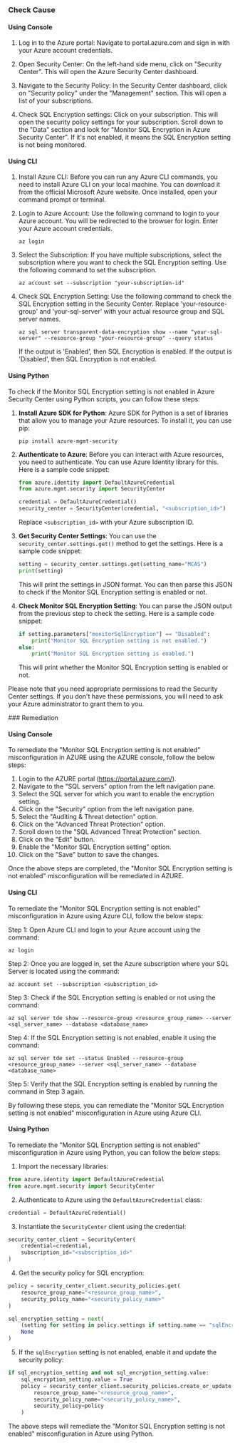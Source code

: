 

<Tabs><Tab title='Cause'>
### Check Cause

#### Using Console

1. Log in to the Azure portal: Navigate to portal.azure.com and sign in with your Azure account credentials.

2. Open Security Center: On the left-hand side menu, click on "Security Center". This will open the Azure Security Center dashboard.

3. Navigate to the Security Policy: In the Security Center dashboard, click on "Security policy" under the "Management" section. This will open a list of your subscriptions.

4. Check SQL Encryption settings: Click on your subscription. This will open the security policy settings for your subscription. Scroll down to the "Data" section and look for "Monitor SQL Encryption in Azure Security Center". If it's not enabled, it means the SQL Encryption setting is not being monitored.

#### Using CLI

1. Install Azure CLI: Before you can run any Azure CLI commands, you need to install Azure CLI on your local machine. You can download it from the official Microsoft Azure website. Once installed, open your command prompt or terminal.

2. Login to Azure Account: Use the following command to login to your Azure account. You will be redirected to the browser for login. Enter your Azure account credentials.
   ```
   az login
   ```
3. Select the Subscription: If you have multiple subscriptions, select the subscription where you want to check the SQL Encryption setting. Use the following command to set the subscription.
   ```
   az account set --subscription "your-subscription-id"
   ```
4. Check SQL Encryption Setting: Use the following command to check the SQL Encryption setting in the Security Center. Replace 'your-resource-group' and 'your-sql-server' with your actual resource group and SQL server names.
   ```
   az sql server transparent-data-encryption show --name "your-sql-server" --resource-group "your-resource-group" --query status
   ```
   If the output is 'Enabled', then SQL Encryption is enabled. If the output is 'Disabled', then SQL Encryption is not enabled.

#### Using Python

To check if the Monitor SQL Encryption setting is not enabled in Azure Security Center using Python scripts, you can follow these steps:

1. **Install Azure SDK for Python**: Azure SDK for Python is a set of libraries that allow you to manage your Azure resources. To install it, you can use pip:
   ```
   pip install azure-mgmt-security
   ```
2. **Authenticate to Azure**: Before you can interact with Azure resources, you need to authenticate. You can use Azure Identity library for this. Here is a sample code snippet:
   ```python
   from azure.identity import DefaultAzureCredential
   from azure.mgmt.security import SecurityCenter

   credential = DefaultAzureCredential()
   security_center = SecurityCenter(credential, "<subscription_id>")
   ```
   Replace `<subscription_id>` with your Azure subscription ID.

3. **Get Security Center Settings**: You can use the `security_center.settings.get()` method to get the settings. Here is a sample code snippet:
   ```python
   setting = security_center.settings.get(setting_name="MCAS")
   print(setting)
   ```
   This will print the settings in JSON format. You can then parse this JSON to check if the Monitor SQL Encryption setting is enabled or not.

4. **Check Monitor SQL Encryption Setting**: You can parse the JSON output from the previous step to check the setting. Here is a sample code snippet:
   ```python
   if setting.parameters["monitorSqlEncryption"] == "Disabled":
       print("Monitor SQL Encryption setting is not enabled.")
   else:
       print("Monitor SQL Encryption setting is enabled.")
   ```
   This will print whether the Monitor SQL Encryption setting is enabled or not.

Please note that you need appropriate permissions to read the Security Center settings. If you don't have these permissions, you will need to ask your Azure administrator to grant them to you.

</Tab>

<Tab title='Remediation'>
### Remediation

#### Using Console

To remediate the "Monitor SQL Encryption setting is not enabled" misconfiguration in AZURE using the AZURE console, follow the below steps:

1. Login to the AZURE portal (https://portal.azure.com/).
2. Navigate to the "SQL servers" option from the left navigation pane.
3. Select the SQL server for which you want to enable the encryption setting.
4. Click on the "Security" option from the left navigation pane.
5. Select the "Auditing & Threat detection" option.
6. Click on the "Advanced Threat Protection" option.
7. Scroll down to the "SQL Advanced Threat Protection" section.
8. Click on the "Edit" button.
9. Enable the "Monitor SQL Encryption setting" option.
10. Click on the "Save" button to save the changes.

Once the above steps are completed, the "Monitor SQL Encryption setting is not enabled" misconfiguration will be remediated in AZURE.

#### Using CLI

To remediate the "Monitor SQL Encryption setting is not enabled" misconfiguration in Azure using Azure CLI, follow the below steps:

Step 1: Open Azure CLI and login to your Azure account using the command:
```
az login
```

Step 2: Once you are logged in, set the Azure subscription where your SQL Server is located using the command:
```
az account set --subscription <subscription_id>
```

Step 3: Check if the SQL Encryption setting is enabled or not using the command:
```
az sql server tde show --resource-group <resource_group_name> --server <sql_server_name> --database <database_name>
```

Step 4: If the SQL Encryption setting is not enabled, enable it using the command:
```
az sql server tde set --status Enabled --resource-group <resource_group_name> --server <sql_server_name> --database <database_name>
```

Step 5: Verify that the SQL Encryption setting is enabled by running the command in Step 3 again.

By following these steps, you can remediate the "Monitor SQL Encryption setting is not enabled" misconfiguration in Azure using Azure CLI.

#### Using Python

To remediate the "Monitor SQL Encryption setting is not enabled" misconfiguration in Azure using Python, you can follow the below steps:

1. Import the necessary libraries:

```python
from azure.identity import DefaultAzureCredential
from azure.mgmt.security import SecurityCenter
```

2. Authenticate to Azure using the `DefaultAzureCredential` class:

```python
credential = DefaultAzureCredential()
```

3. Instantiate the `SecurityCenter` client using the credential:

```python
security_center_client = SecurityCenter(
    credential=credential,
    subscription_id="<subscription_id>"
)
```

4. Get the security policy for SQL encryption:

```python
policy = security_center_client.security_policies.get(
    resource_group_name="<resource_group_name>",
    security_policy_name="<security_policy_name>"
)

sql_encryption_setting = next(
    (setting for setting in policy.settings if setting.name == "sqlEncryption"),
    None
)
```

5. If the `sqlEncryption` setting is not enabled, enable it and update the security policy:

```python
if sql_encryption_setting and not sql_encryption_setting.value:
    sql_encryption_setting.value = True
    policy = security_center_client.security_policies.create_or_update(
        resource_group_name="<resource_group_name>",
        security_policy_name="<security_policy_name>",
        security_policy=policy
    )
```

The above steps will remediate the "Monitor SQL Encryption setting is not enabled" misconfiguration in Azure using Python.


</Tab>
</Tabs>